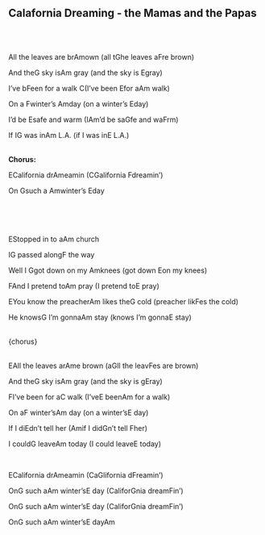 ## Calafornia Dreaming - the Mamas and the Papas
\
\
<p class='song show-chords'>All the leaves are br<span class='chord'>Am</span>own (all t<span class='chord'>G</span>he leaves a<span class='chord'>F</span>re brown)</p>
<p class='song show-chords'>And the<span class='chord'>G</span> sky is<span class='chord'>Am</span> gray  (and the sky is <span class='chord'>E</span>gray)</p>
<p class='song show-chords'>I've b<span class='chord'>F</span>een for a walk  <span class='chord'>C</span>(I've been <span class='chord'>E</span>for a<span class='chord'>Am</span> walk)</p>
<p class='song show-chords'>On a <span class='chord'>F</span>winter's <span class='chord'>Am</span>day  (on a winter's <span class='chord'>E</span>day)</p>
<p class='song show-chords'>I'd be <span class='chord'>E</span>safe and warm (I<span class='chord'>Am</span>'d be sa<span class='chord'>G</span>fe and wa<span class='chord'>F</span>rm)</p>
<p class='song show-chords'>If I<span class='chord'>G</span> was in<span class='chord'>Am</span> L.A.  (if I was in<span class='chord'>E</span> L.A.)</p>
\
**Chorus:**\
<p class='song show-chords'><span class='chord'>E</span>California dr<span class='chord'>Am</span>eamin  (C<span class='chord'>G</span>alifornia <span class='chord'>F</span>dreamin')</p>
<p class='song show-chords'>On <span class='chord'>G</span>such a <span class='chord'>Am</span>winter's <span class='chord'>E</span>day</p>
\
\
\
<p class='song show-chords'><span class='chord'>E</span>Stopped in to a<span class='chord'>Am</span> church</p>
<p class='song show-chords'>I<span class='chord'>G</span> passed along<span class='chord'>F</span> the way</p>
<p class='song show-chords'>Well I <span class='chord'>G</span>got down on my <span class='chord'>Am</span>knees (got down <span class='chord'>E</span>on my knees)</p>
<p class='song show-chords'><span class='chord'>F</span>And I pretend to<span class='chord'>Am</span> pray (I pretend to<span class='chord'>E</span> pray)</p>
<p class='song show-chords'><span class='chord'>E</span>You know the preacher<span class='chord'>Am</span> likes the<span class='chord'>G</span> cold (preacher lik<span class='chord'>F</span>es the cold)</p>
<p class='song show-chords'>He knows<span class='chord'>G</span> I'm gonna<span class='chord'>Am</span> stay (knows I'm gonna<span class='chord'>E</span> stay)</p>
\
{chorus}\
\
<p class='song show-chords'><span class='chord'>E</span>All the leaves ar<span class='chord'>Am</span>e brown (a<span class='chord'>G</span>ll the leav<span class='chord'>F</span>es are brown)</p>
<p class='song show-chords'>And the<span class='chord'>G</span> sky is<span class='chord'>Am</span> gray (and the sky is g<span class='chord'>E</span>ray)</p>
<p class='song show-chords'><span class='chord'>F</span>I've been for a<span class='chord'>C</span> walk (I've<span class='chord'>E</span> been<span class='chord'>Am</span> for a walk)</p>
<p class='song show-chords'>On a<span class='chord'>F</span> winter's<span class='chord'>Am</span> day  (on a winter's<span class='chord'>E</span> day)</p>
<p class='song show-chords'>If I di<span class='chord'>E</span>dn't tell her  (<span class='chord'>Am</span>if I did<span class='chord'>G</span>n't tell <span class='chord'>F</span>her)</p>
<p class='song show-chords'>I could<span class='chord'>G</span> leave<span class='chord'>Am</span> today (I could leave<span class='chord'>E</span> today)</p>
\
<p class='song show-chords'><span class='chord'>E</span>California dr<span class='chord'>Am</span>eamin (Ca<span class='chord'>G</span>lifornia d<span class='chord'>F</span>reamin')</p>
<p class='song show-chords'>On<span class='chord'>G</span> such a<span class='chord'>Am</span> winter's<span class='chord'>E</span> day (Califor<span class='chord'>G</span>nia dream<span class='chord'>F</span>in')</p>
<p class='song show-chords'>On<span class='chord'>G</span> such a<span class='chord'>Am</span> winter's<span class='chord'>E</span> day (Califor<span class='chord'>G</span>nia dream<span class='chord'>F</span>in')</p>
<p class='song show-chords'>On<span class='chord'>G</span> such a<span class='chord'>Am</span> winter's<span class='chord'>E</span> day<span class='chord'>Am</span></p>
\
